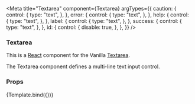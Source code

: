 

<Meta
  title="Textarea"
  component={Textarea}
  argTypes={{
    caution: {
      control: {
        type: "text",
      },
    },
    error: {
      control: {
        type: "text",
      },
    },
    help: {
      control: {
        type: "text",
      },
    },
    label: {
      control: {
        type: "text",
      },
    },
    success: {
      control: {
        type: "text",
      },
    },
    id: {
      control: {
        disable: true,
      },
    },
  }}
/>


### Textarea

This is a [React](https://reactjs.org/) component for the Vanilla [Textarea](https://docs.vanillaframework.io/base/forms/#textarea).

The Textarea component defines a multi-line text input control.

### Props

<ArgsTable of={Textarea} />

<Canvas>
  <Story
    name="Default"
    args={{
      label: "Tell us about your project or interest",
      id: "textarea2",
      rows: "3",
      defaultValue: "Ubuntu",
    }}
  >
    {Template.bind({})}
  </Story>
</Canvas>
